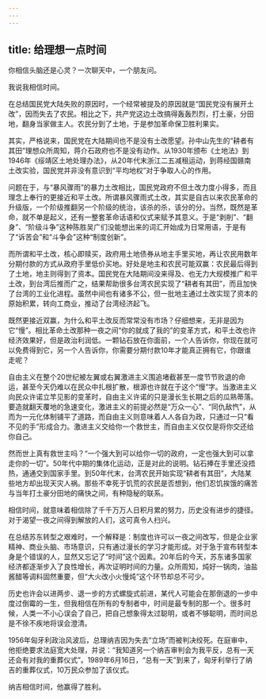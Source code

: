 ```yaml
---
---
---
```

title: 给理想一点时间
---







你相信头脑还是心灵？一次聊天中，一个朋友问。

我说我相信时间。

在总结国民党大陆失败的原因时，一个经常被提及的原因就是“国民党没有展开土改”，因而失去了农民。相比之下，共产党这边土改搞得轰轰烈烈，打土豪，分田地，翻身当家做主人。农民分到了土地，于是参加革命保卫胜利果实。

其实，严格说来，国民党在大陆期间也不是没有土改愿望。孙中山先生的“耕者有其田”理想众所周知，蒋介石政府也不是没有动作。从1930年颁布《土地法》到1946年《绥靖区土地处理办法》，从20年代末浙江二五减租运动，到蒋经国赣南土改实验，国民党并非没有意识到“平均地权”对于争取人心的作用。

问题在于，与“暴风骤雨”的暴力土改相比，国民党政府不但土改力度小得多，而且理念上奉行的更接近和平土改。所谓暴风骤雨式土改，其实是自古以来农民革命的升级版，一个阶级推翻另一个阶级的统治，该杀的杀，该分的分。当然，既然是革命，就不单是起义，还有一整套革命话语和仪式来赋予其意义。于是“剥削”、“翻身”、“阶级斗争”这种陈胜吴广们没能想出来的词汇开始成为日常用语，于是有了“诉苦会”和“斗争会”这种“制度创新”。

而所谓和平土改，核心即赎买，政府用土地债券从地主手里买地，再让农民用数年分期付款的方式从政府手里低价买地。好处是地主和农民可能双赢：农民最后得到了土地，地主则得到了资本。国民党在大陆期间没来得及、也无力大规模推广和平土改，到台湾后推而广之，结果帮助很多台湾农民实现了“耕者有其田”，而且加快了台湾的工业化进程。虽然中间也有诸多不公，但一批地主通过土改实现了资本的原始积累，转向工商业，推动了台湾经济起飞。

既然更接近双赢，为什么和平土改反而常常没有市场？仔细想来，无非是因为它“慢”。相比革命土改那种一夜之间“你的就成了我的”的变革方式，和平土改也许经济效果好，但是政治利润低。一颗钻石放在你面前，一个人告诉你，你现在就可以免费得到它，另一个人告诉你，你需要分期付款10年才能真正拥有它，你跟谁走呢？

自由主义在整个20世纪被左翼或右翼激进主义围追堵截甚至一度节节败退的命运，甚至今天仍难以在民众中扎根扩散，根源也许就在于这个“慢”字。当激进主义向民众许诺立竿见影的变革时，自由主义许诺的只是漫长生长期之后的瓜熟蒂落。要造就翻天覆地的急速变化，激进主义的前提必然是“万众一心”、“同仇敌忾”，从而为一元化体制铺平了道路，而自由主义则意味着人人各自为政，只通过一只“看不见的手”形成合力。激进主义交给你一个救世主，而自由主义仅仅是将你交还给你自己。

然而世上真有救世主吗？“一个强大到可以给你一切的政府，一定也强大到可以拿走你的一切”。50年代中期的集体化运动，正是对此的说明。钻石捧在手里还没捂热，通通交到国家手里。到50年代末，台湾农民开始实现“耕者有其田”，大陆某些地方却出现天灾人祸。那些不幸死于饥荒的农民是否想到，他们忍饥挨饿的痛苦与当年打土豪分田地的痛快之间，有种隐秘的联系。

相信时间，就意味着相信除了千千万万人日积月累的努力，历史没有进步的捷径。对于渴望一夜之间得到解放的人们，这可真令人扫兴。

在总结苏东转型之艰难时，一个解释是：制度也许可以一夜之间改写，但是企业家精神、商业头脑、市场意识，只有通过漫长的学习才能形成。对于急于宣布转型本身是个错误的人，显然又忘记了“时间”这个因素。20年后的今天，苏东诸多国家经济都逐渐步入了良性增长，再次证明时间的力量。众所周知，炖好一锅肉，油盐酱醋等调料固然重要，但“大火改小火慢炖”这个环节却总不可少。

历史也许会以进两步、退一步的方式螺旋式前进，某代人可能会在那倒退的一步中度过倒霉的一生，但我相信在所有的专制者中，时间是最专制的那一个。很多时候，人类一不小心误会了自己，把自己想象得太过聪明，或者不够聪明，而时间总是不徐不疾地将误会澄清。

1956年匈牙利政治风波后，总理纳吉因为失去“立场”而被判决绞死。在庭审中，他拒绝要求法庭宽大处理，并说：“我知道另一个纳吉审判会为我平反，总有一天还会有对我的重葬仪式”。1989年6月16日，“总有一天”到来了，匈牙利举行了纳吉的重葬仪式，10万民众参加了该仪式。

纳吉相信时间，他赢得了胜利。